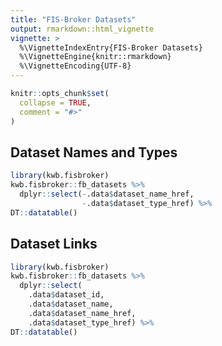 ```yaml
---
title: "FIS-Broker Datasets"
output: rmarkdown::html_vignette
vignette: >
  %\VignetteIndexEntry{FIS-Broker Datasets}
  %\VignetteEngine{knitr::rmarkdown}
  %\VignetteEncoding{UTF-8}
---
```


```r
knitr::opts_chunk$set(
  collapse = TRUE,
  comment = "#>"
)
```

## Dataset Names and Types

```r
library(kwb.fisbroker)
kwb.fisbroker::fb_datasets %>%  
  dplyr::select(-.data$dataset_name_href,
                -.data$dataset_type_href) %>% 
DT::datatable()
```
## Dataset Links

```r
library(kwb.fisbroker)
kwb.fisbroker::fb_datasets %>%  
  dplyr::select(
    .data$dataset_id,
    .data$dataset_name,
    .data$dataset_name_href,
    .data$dataset_type_href) %>% 
DT::datatable()
```